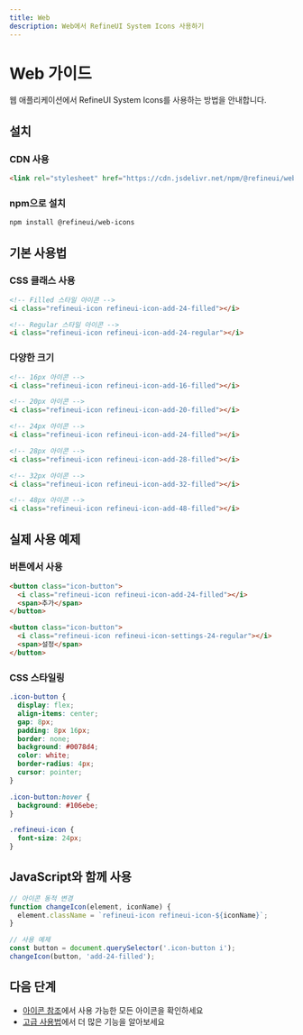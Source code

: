 ```yaml
---
title: Web
description: Web에서 RefineUI System Icons 사용하기
---
```


# Web 가이드

웹 애플리케이션에서 RefineUI System Icons를 사용하는 방법을 안내합니다.

## 설치

### CDN 사용

```html
<link rel="stylesheet" href="https://cdn.jsdelivr.net/npm/@refineui/web-icons@0.1.22/dist/refineui-system-icons.css">
```

### npm으로 설치

```bash
npm install @refineui/web-icons
```

## 기본 사용법

### CSS 클래스 사용

```html
<!-- Filled 스타일 아이콘 -->
<i class="refineui-icon refineui-icon-add-24-filled"></i>

<!-- Regular 스타일 아이콘 -->
<i class="refineui-icon refineui-icon-add-24-regular"></i>
```

### 다양한 크기

```html
<!-- 16px 아이콘 -->
<i class="refineui-icon refineui-icon-add-16-filled"></i>

<!-- 20px 아이콘 -->
<i class="refineui-icon refineui-icon-add-20-filled"></i>

<!-- 24px 아이콘 -->
<i class="refineui-icon refineui-icon-add-24-filled"></i>

<!-- 28px 아이콘 -->
<i class="refineui-icon refineui-icon-add-28-filled"></i>

<!-- 32px 아이콘 -->
<i class="refineui-icon refineui-icon-add-32-filled"></i>

<!-- 48px 아이콘 -->
<i class="refineui-icon refineui-icon-add-48-filled"></i>
```

## 실제 사용 예제

### 버튼에서 사용

```html
<button class="icon-button">
  <i class="refineui-icon refineui-icon-add-24-filled"></i>
  <span>추가</span>
</button>

<button class="icon-button">
  <i class="refineui-icon refineui-icon-settings-24-regular"></i>
  <span>설정</span>
</button>
```

### CSS 스타일링

```css
.icon-button {
  display: flex;
  align-items: center;
  gap: 8px;
  padding: 8px 16px;
  border: none;
  background: #0078d4;
  color: white;
  border-radius: 4px;
  cursor: pointer;
}

.icon-button:hover {
  background: #106ebe;
}

.refineui-icon {
  font-size: 24px;
}
```

## JavaScript와 함께 사용

```javascript
// 아이콘 동적 변경
function changeIcon(element, iconName) {
  element.className = `refineui-icon refineui-icon-${iconName}`;
}

// 사용 예제
const button = document.querySelector('.icon-button i');
changeIcon(button, 'add-24-filled');
```

## 다음 단계

- [아이콘 참조](/icons/)에서 사용 가능한 모든 아이콘을 확인하세요
- [고급 사용법](/advanced/)에서 더 많은 기능을 알아보세요
